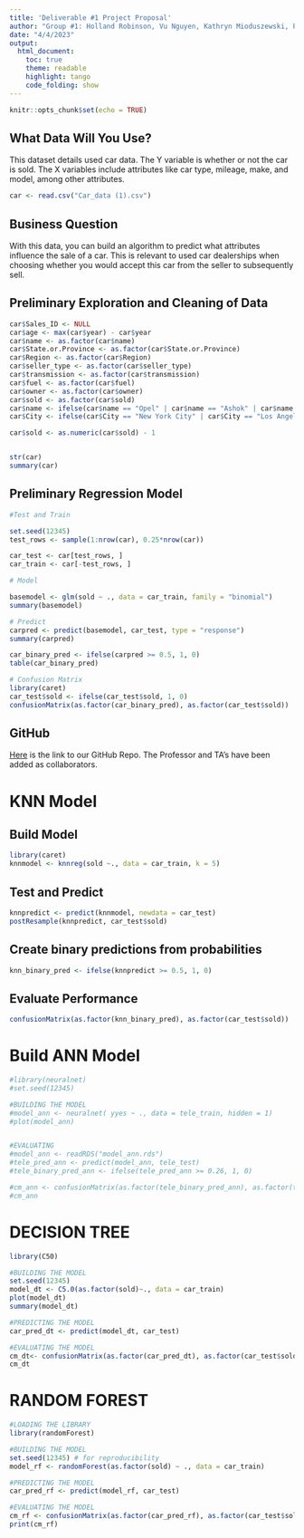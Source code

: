 ```yaml
---
title: 'Deliverable #1 Project Proposal'
author: "Group #1: Holland Robinson, Vu Nguyen, Kathryn Mioduszewski, Pranav Patil, Sreechandana Anumolu, Yash Ghate"
date: "4/4/2023"
output: 
  html_document:
    toc: true
    theme: readable
    highlight: tango
    code_folding: show
---
```


```r
knitr::opts_chunk$set(echo = TRUE)
```

## What Data Will You Use?
This dataset details used car data. The Y variable is whether or not the car is sold. The X variables include attributes like car type, mileage, make, and model, among other attributes.
```r
car <- read.csv("Car_data (1).csv")
```

## Business Question
With this data, you can build an algorithm to predict what attributes influence the sale of a car. This is relevant to used car dealerships when choosing whether you would accept this car from the seller to subsequently sell. 

## Preliminary Exploration and Cleaning of Data
```r
car$Sales_ID <- NULL
car$age <- max(car$year) - car$year
car$name <- as.factor(car$name)
car$State.or.Province <- as.factor(car$State.or.Province)
car$Region <- as.factor(car$Region)
car$seller_type <- as.factor(car$seller_type)
car$transmission <- as.factor(car$transmission)
car$fuel <- as.factor(car$fuel)
car$owner <- as.factor(car$owner)
car$sold <- as.factor(car$sold)
car$name <- ifelse(car$name == "Opel" | car$name == "Ashok" | car$name == "MG" | car$name == "Daewoo" | car$name == "Kia" | car$name == "Ambassador" | car$name == "Isuzu" | car$name == "Land" | car$name == "Force" , "Other", car$name)
car$City <- ifelse(car$City == "New York City" | car$City == "Los Angeles" | car$City == "Seattle" | car$City == "Chicago" | car$City == "Boston" | car$City == "Washington" | car$City == "Philadelphia" | car$City == "Charlotte" | car$City == "Miami" | car$City == "Detroit"  , car$City, "Other")

car$sold <- as.numeric(car$sold) - 1


str(car)
summary(car)
```

## Preliminary Regression Model
```r
#Test and Train

set.seed(12345)
test_rows <- sample(1:nrow(car), 0.25*nrow(car))

car_test <- car[test_rows, ]
car_train <- car[-test_rows, ]

# Model

basemodel <- glm(sold ~ ., data = car_train, family = "binomial")
summary(basemodel)

# Predict
carpred <- predict(basemodel, car_test, type = "response")
summary(carpred)

car_binary_pred <- ifelse(carpred >= 0.5, 1, 0)
table(car_binary_pred)

# Confusion Matrix
library(caret)
car_test$sold <- ifelse(car_test$sold, 1, 0)
confusionMatrix(as.factor(car_binary_pred), as.factor(car_test$sold))
```

## GitHub

[Here](https://github.com/Hmrobinson/to628-group1project) is the link to our GitHub Repo. The Professor and TA's have been added as collaborators. 


# KNN Model

## Build Model

```r
library(caret)
knnmodel <- knnreg(sold ~., data = car_train, k = 5)
```

## Test and Predict

```r
knnpredict <- predict(knnmodel, newdata = car_test)
postResample(knnpredict, car_test$sold)
```


## Create binary predictions from probabilities
```r
knn_binary_pred <- ifelse(knnpredict >= 0.5, 1, 0)
```

## Evaluate Performance

```r
confusionMatrix(as.factor(knn_binary_pred), as.factor(car_test$sold))
```

# Build ANN Model
```r
#library(neuralnet)
#set.seed(12345)

#BUILDING THE MODEL
#model_ann <- neuralnet( yyes ~ ., data = tele_train, hidden = 1) 
#plot(model_ann)


#EVALUATING 
#model_ann <- readRDS("model_ann.rds")
#tele_pred_ann <- predict(model_ann, tele_test)
#tele_binary_pred_ann <- ifelse(tele_pred_ann >= 0.26, 1, 0)

#cm_ann <- confusionMatrix(as.factor(tele_binary_pred_ann), as.factor(tele_test$yyes), positive="1")
#cm_ann
```

# DECISION TREE
```r
library(C50)

#BUILDING THE MODEL
set.seed(12345)
model_dt <- C5.0(as.factor(sold)~., data = car_train)
plot(model_dt)
summary(model_dt)

#PREDICTING THE MODEL
car_pred_dt <- predict(model_dt, car_test)

#EVALUATING THE MODEL
cm_dt<- confusionMatrix(as.factor(car_pred_dt), as.factor(car_test$sold), positive = "1")
cm_dt
```

# RANDOM FOREST
```r
#LOADING THE LIBRARY
library(randomForest)

#BUILDING THE MODEL
set.seed(12345) # for reproducibility
model_rf <- randomForest(as.factor(sold) ~ ., data = car_train)

#PREDICTING THE MODEL
car_pred_rf <- predict(model_rf, car_test)

#EVALUATING THE MODEL
cm_rf <- confusionMatrix(as.factor(car_pred_rf), as.factor(car_test$sold), positive = "1")
print(cm_rf)
```